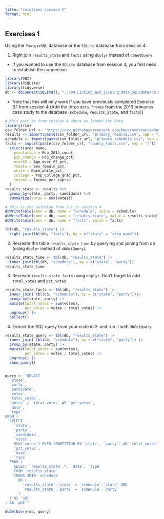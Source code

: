 ```yaml
---
title: "solutions session 5"
format: html
---
```


## Exercises 1

Using the `PostgreSQL` database or the `SQLite` database from session 4:

1. Right join `results_state` and `facts` using `dbplyr` instead of `dbGetQuery`

- If you wanted to use the `SQLite` database from session 4, you first need to establish the connection

```r
library(DBI)
library(RSQLite)
library(tidyverse)
db <- dbConnect(SQLite(), "../04_Linking_and_joining_data_SQL/data/db.sql")
```

- Note that this will only work if you have previously completed Exercise 3.1 from session 4 (Add the three `data.frames` from the 2016 primaries case study to the database (`schedule`, `results_state`, and `facts`))

```r
# this part is from session 4 where we loaded the data
library(rio)
csv_folder_url <- "https://raw.githubusercontent.com/houstondatavis/data-jam-august-2016/master/csv"
results <- import(paste(csv_folder_url, "primary_results.csv", sep = "/"))
schedule <- import(paste(csv_folder_url, "primary_schedule.csv", sep = "/"))
facts <- import(paste(csv_folder_url, "county_facts.csv", sep = "/")) |>
  select(area_name,
    population = Pop_2014_count,
    pop_change = Pop_change_pct,
    over65 = Age_over_65_pct,
    female = Sex_female_pct,
    white = Race_white_pct,
    college = Pop_college_grad_pct,
    income = Income_per_capita
  )
results_state <- results %>% 
  group_by(state, party, candidate) %>% 
  summarize(votes = sum(votes))

# this is the solution from 3.1 in session 4
dbWriteTable(conn = db, name = "schedule", value = schedule)
dbWriteTable(conn = db, name = "results_state", value = results_state)
dbWriteTable(conn = db, name = "facts", value = facts)
```


```r
tbl(db, "results_state") |> 
  right_join(tbl(db, "facts"), by = c("state" = "area_name"))
```


2. Recreate the table `results_state_time` by querying and joining from db (using `dbplyr` instead of `dbGetQuery`).

```r
results_state_time <- tbl(db, "results_state") |> 
  inner_join(tbl(db, "schedule"), by = c("state", "party"))
results_state_time
```



3. Recreate `results_state_facts` using `dbplyr`. Don't forget to add `total_votes` and `pct_votes`

```r
results_state_facts <- tbl(db, "results_state") |> 
  inner_join( tbl(db, "schedule"), by = c("state", "party"))|> 
  group_by(state, party) |> 
  mutate(total_votes = sum(votes), 
         pct_votes = votes / total_votes) |> 
  ungroup() |> 
  collect()
```


4. Extract the SQL query from your code in 3. and run it with `dbGetQuery`

```r
results_state_query <- tbl(db, "results_state") |> 
  inner_join( tbl(db, "schedule"), by = c("state", "party")) |> 
  group_by(state, party) |> 
  mutate(total_votes = sum(votes), 
         pct_votes = votes / total_votes) |> 
  ungroup() |> 
  show_query()


query <- "SELECT
  `state`,
  `party`,
  `candidate`,
  `votes`,
  `total_votes`,
  `votes` / `total_votes` AS `pct_votes`,
  `date`,
  `type`
FROM (
  SELECT
    `state`,
    `party`,
    `candidate`,
    `votes`,
    SUM(`votes`) OVER (PARTITION BY `state`, `party`) AS `total_votes`,
    `pct_votes`,
    `date`,
    `type`
  FROM (
    SELECT `results_state`.*, `date`, `type`
    FROM `results_state`
    INNER JOIN `schedule`
      ON (
        `results_state`.`state` = `schedule`.`state` AND
        `results_state`.`party` = `schedule`.`party`
      )
  ) AS `q01`
) AS `q01`"

dbGetQuery(db, query)
```


